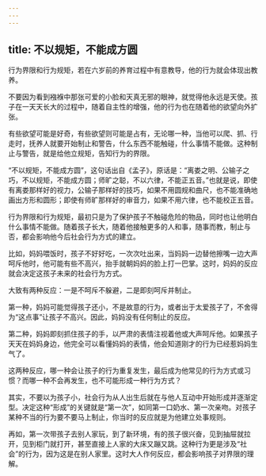 ```yaml
---
---
---
```

title: 不以规矩，不能成方圆
---




行为界限和行为规矩，若在六岁前的养育过程中有意教导，他的行为就会体现出教养。

不要因为看到襁褓中那张可爱的小脸和天真无邪的眼神，就觉得他永远是天使。孩子在一天天长大的过程中，随着自主性的增强，他的行为也在随着他的欲望向外扩张。

有些欲望可能是好奇，有些欲望则可能是占有，无论哪一种，当他可以爬、抓、行走时，抚养人就要开始制止和警告，什么东西不能触碰，什么事情不能做。这种制止与警告，就是给他立规矩，告知行为的界限。

“不以规矩，不能成方圆”，这句话出自《孟子》，原话是：“离娄之明、公输子之巧，不以规矩，不能成方圆；师旷之聪，不以六律，不能正五音。”也就是说，即使有离娄那样好的视力，公输子那样好的技巧，如果不用圆规和曲尺，也不能准确地画出方形和圆形；即使有师旷那样好的审音力，如果不用六律，也不能校正五音。

行为界限和行为规矩，最初只是为了保护孩子不触碰危险的物品，同时也让他明白什么事情不能做。随着孩子长大，随着他接触更多的人和事，随事而教，制止与否，都会影响他今后社会行为方式的建立。

比如，妈妈喂饭时，孩子不好好吃，一次次吐出来，当妈妈一边替他擦嘴一边大声呵斥他时，他可能有些不高兴，抬手就朝妈妈的脸上打一巴掌。这时，妈妈的反应就会决定这孩子未来的社会行为方式。

大致有两种反应：一是不呵斥不躲避，二是即刻呵斥并制止。

第一种，妈妈可能觉得孩子还小，不是故意的行为，或者出于太爱孩子了，不舍得为“这点事”让孩子不高兴。因此，妈妈没有任何制止的反应。

第二种，妈妈即刻抓住孩子的手，以严肃的表情注视着他或大声呵斥他。如果孩子天天在妈妈身边，他完全可以看懂妈妈的表情，他会知道刚才的行为已经惹妈妈生气了。

这两种反应，哪一种会让孩子的行为重复发生，最后成为他常见的行为方式或习惯？而哪一种不会再发生，也不可能形成一种行为方式？

其实，不要以为孩子小，社会行为从人出生后就在与他人互动中开始形成并逐渐定型。决定这种“形成”的关键就是“第一次”，如同第一口奶水、第一次亲吻。对孩子某种不当的行为要不要马上制止，你当时的反应就是为他建立处事规则。

再如，第一次带孩子去别人家玩，到了新环境，有的孩子很兴奋，见到抽屉就拉开，见到柜门就打开，甚至直接上人家的大床又蹦又跳。这种行为更是涉及“社会”的行为，因为这是在别人家里。这时大人作何反应，都会影响孩子对界限的理解。